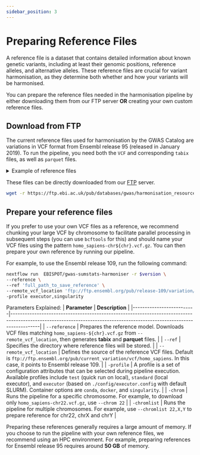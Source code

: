 ```yaml
---
sidebar_position: 3
---
```

# Preparing Reference Files

A reference file is a dataset that contains detailed information about known genetic variants, including at least their genomic positions, reference alleles, and alternative alleles. These reference files are crucial for variant harmonisation, as they determine both whether and how your variants will be harmonised.

You can prepare the reference files needed in the harmonisation pipeline by either downloading them from our FTP server **OR** creating your own custom reference files.

## Download from FTP

The current reference files used for harmonisation by the GWAS Catalog are variations in VCF format from Ensembl release 95 (released in January 2019). To run the pipeline, you need both the `VCF` and corresponding `tabix` files, as well as `parquet` files.

<details>
    <summary>Example of reference files</summary>
    ```markdown
    ./resources
    |-- homo_sapiens-chr1.parquet
    |-- homo_sapiens-chr1.vcf.gz
    |-- homo_sapiens-chr1.vcf.gz.tbi
    ```
</details>

These files can be directly downloaded from our [FTP](https://ftp.ebi.ac.uk/pub/databases/gwas/harmonisation_resources/) server.

``` bash
wget -r https://ftp.ebi.ac.uk/pub/databases/gwas/harmonisation_resources/
```

## Prepare your reference files

If you prefer to use your own VCF files as a reference, we recommend chunking your large VCF by chromosome to facilitate parallel processing in subsequent steps (you can use `bcftools` for this) and should name your VCF files using the pattern `homo_sapiens-chr${chr}.vcf.gz`. You can then prepare your own reference by running our pipeline.

For example, to use the Ensembl release 109, run the following command:

``` bash
nextflow run  EBISPOT/gwas-sumstats-harmoniser -r $version \
--reference \
--ref 'full_path_to_save_reference' \
--remote_vcf_location 'ftp://ftp.ensembl.org/pub/release-109/variation/vcf/homo_sapiens/' \
-profile executor,singularity
```
Parameters Explained:
| **Parameter**            | **Description**                                                                                                                                                        |
|--------------------------|------------------------------------------------------------------------------------------------------------------------------------------------------------------------|
| `--reference`            | Prepares the reference model. Downloads VCF files matching `homo_sapiens-${chr}.vcf.gz` from `--remote_vcf_location`, then generates **tabix** and **parquet** files.    |
| `--ref`                  | Specifies the directory where reference files will be stored.                                                                                                           |
| `--remote_vcf_location`  | Defines the source of the reference VCF files. Default is `ftp://ftp.ensembl.org/pub/current_variation/vcf/homo_sapiens`. In this case, it points to Ensembl release 109. |
| `-profile`               | A profile is a set of configuration attributes that can be selected during pipeline execution. Available profiles include `test` (quick run on local), `standard` (local executor), and `executor` (based on `./config/executor.config` with default SLURM). Container options are `conda`, `docker`, and `singularity`.                     |
| `-chrom`               | Runs the pipeline for a specific chromosome. For example, to download only `homo_sapiens-chr22.vcf.gz`, use `--chrom 22`                                                                                             |
| `-chromlist`               | Runs the pipeline for multiple chromosomes. For example, use `--chromlist 22,X,Y` to prepare reference for chr22, chrX and chrY                                                                                     |

Preparing these references generally requires a large amount of memory. If you choose to run the pipeline with your own reference files, we recommend using an HPC environment. For example, preparing references for Ensembl release 95 requires around **50 GB** of memory.
